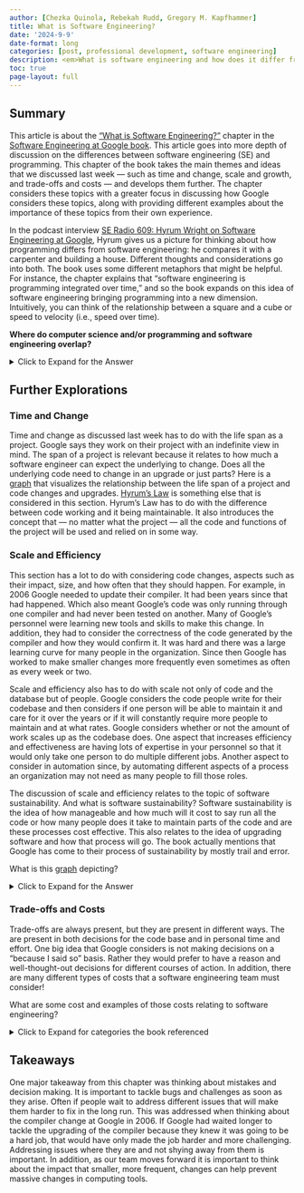 ```yaml
---
author: [Chezka Quinola, Rebekah Rudd, Gregory M. Kapfhammer]
title: What is Software Engineering?
date: '2024-9-9'
date-format: long
categories: [post, professional development, software engineering]
description: <em>What is software engineering and how does it differ from computer science?</em>
toc: true
page-layout: full
---
```


## Summary

This article is about the ["What is Software
Engineering?"](https://abseil.io/resources/swe-book/html/ch01.html) chapter in
the [Software Engineering at Google book](https://abseil.io/resources/swe-book).
This article goes into more depth of discussion on the differences between
software engineering (SE) and programming. This chapter of the book takes the
main themes and ideas that we discussed last week --- such as time and change,
scale and growth, and trade-offs and costs --- and develops them further. The
chapter considers these topics with a greater focus in discussing how Google
considers these topics, along with providing different examples about the
importance of these topics from their own experience. 

In the podcast interview [SE Radio 609: Hyrum Wright on Software Engineering at
Google](https://se-radio.net/2024/03/se-radio-609-hyrum-wright-on-software-engineering-at-google/),
Hyrum gives us a picture for thinking about how programming differs from
software engineering: he compares it with a carpenter and building a house.
Different thoughts and considerations go into both. The book uses some different
metaphors that might be helpful. For instance, the chapter explains that
"software engineering is programming integrated over time," and so the book
expands on this idea of software engineering bringing programming into a new
dimension. Intuitively, you can think of the relationship between a square and a
cube or speed to velocity (i.e., speed over time). 

**Where do computer science and/or programming and software engineering
overlap?**

<details> <summary>Click to Expand for the Answer</summary>

  The overlap in the area of software development. With that said, software
  engineering also considers not only development, but also modification and
  maintenance.

</details>

## Further Explorations

### Time and Change

Time and change as discussed last week has to do with the life span as a
project. Google says they work on their project with an indefinite view in mind.
The span of a project is relevant because it relates to how much a software
engineer can expect the underlying to change. Does all the underlying code need
to change in an upgrade or just parts? Here is a
[graph](https://abseil.io/resources/swe-book/html/images/seag_0101.png) that
visualizes the relationship between the life span of a project and code changes
and upgrades. [Hyrum's Law](https://www.hyrumslaw.com/) is something else that
is considered in this section. Hyrum's Law has to do with the difference between
code working and it being maintainable. It also introduces the concept that ---
no matter what the project --- all the code and functions of the project will be
used and relied on in some way.

### Scale and Efficiency

This section has a lot to do with considering code changes, aspects such as
their impact, size, and how often that they should happen. For example, in 2006
Google needed to update their compiler. It had been years since that had
happened. Which also meant Google's code was only running through one compiler
and had never been tested on another. Many of Google's personnel were learning
new tools and skills to make this change. In addition, they had to consider the
correctness of the code generated by the compiler and how they would confirm it.
It was hard and there was a large learning curve for many people in the
organization. Since then Google has worked to make smaller changes more
frequently even sometimes as often as every week or two. 

Scale and efficiency also has to do with scale not only of code and the database
but of people. Google considers the code people write for their codebase and
then considers if one person will be able to maintain it and care for it over
the years or if it will constantly require more people to maintain and at what
rates. Google considers whether or not the amount of work scales up as the
codebase does. One aspect that increases efficiency and effectiveness are having
lots of expertise in your personnel so that it would only take one person to do
multiple different jobs. Another aspect to consider in automation since, by
automating different aspects of a process an organization may not need as many
people to fill those roles. 

The discussion of scale and efficiency relates to the topic of software
sustainability. And what is software sustainability? Software sustainability is
the idea of how manageable and how much will it cost to say run all the code or
how many people does it take to maintain parts of the code and are these
processes cost effective. This also relates to the idea of upgrading software
and how that process will go. The book actually mentions that Google has come to
their process of sustainability by mostly trail and error. 

What is this
[graph](https://abseil.io/resources/swe-book/html/images/seag_0102.png)
depicting?

<details>
<summary>Click to Expand for the Answer</summary>

The cost of finding bugs can vary based on when in the development process you
find them. The goal is to find the bugs as early in the process as possible so
the changes don't cost as much as it would, after deploying your artifact. 

</details>

### Trade-offs and Costs

Trade-offs are always present, but they are present in different ways. The are
present in both decisions for the code base and in personal time and effort. One
big idea that Google considers is not making decisions on a "because I said so"
basis. Rather they would prefer to have a reason and well-thought-out decisions
for different courses of action. In addition, there are many different types of
costs that a software engineering team must consider!

What are some cost and examples of those costs relating to software engineering?

<details>
<summary>Click to Expand for categories the book referenced</summary>

Here are some of the costs to consider: financial, resource, personnel,
transaction (i.e., taking action), opportunity (i.e., not taking action), and
societal costs.

</details>

## Takeaways

One major takeaway from this chapter was thinking about mistakes and decision
making. It is important to tackle bugs and challenges as soon as they arise.
Often if people wait to address different issues that will make them harder to
fix in the long run. This was addressed when thinking about the compiler change
at Google in 2006. If Google had waited longer to tackle the upgrading of the
compiler because they knew it was going to be a hard job, that would have only
made the job harder and more challenging. Addressing issues where they are and
not shying away from them is important. In addition, as our team moves forward
it is important to think about the impact that smaller, more frequent, changes
can help prevent massive changes in computing tools.
